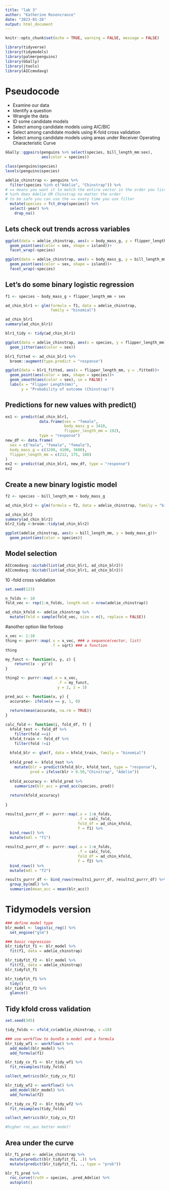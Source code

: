 ```yaml
---
title: "lab 3"
author: "Katherine Rosencrance"
date: "2023-01-26"
output: html_document
---
```


```r
knitr::opts_chunk$set(echo = TRUE, warning = FALSE, message = FALSE)

library(tidyverse)
library(tidymodels)
library(palmerpenguins)
library(GGally)
library(jtools)
library(AICcmodavg)
```

# Pseudocode
  * Examine our data
  * Identify a question
  * Wrangle the data
  * ID some candidate models
  * Select among candidate models using AIC/BIC
  * Select among candidate models using K-fold cross validation
  * Select among candidate models using areas under Receiver Operating Characteristic Curve
  
  
```r
GGally::ggpairs(penguins %>% select(species, bill_length_mm:sex),
                aes(color = species))
```
  
```r
class(penguins$species)
levels(penguins$species)

adelie_chinstrap <- penguins %>% 
  filter(species %in% c("Adelie", "Chinstrap")) %>% 
# == means you want it to match the entire vector in the order you list them in
# %in% does Adelie OR Chinstrap no matter the order
# to be safe you can use the == every time you use filter
  mutate(species = fct_drop(species)) %>% 
  select(-year) %>% 
    drop_na()

```
## Lets check out trends across variables
```r
ggplot(data = adelie_chinstrap, aes(x = body_mass_g, y = flipper_length_mm))+
  geom_point(aes(color = sex, shape = island))+
  facet_wrap(~species)

ggplot(data = adelie_chinstrap, aes(x = body_mass_g, y = bill_length_mm))+
  geom_point(aes(color = sex, shape = island))+
  facet_wrap(~species)
```

## Let's do some binary logistic regression
```r
f1 <- species ~ body_mass_g + flipper_length_mm + sex

ad_chin_blr1 <- glm(formula = f1, data = adelie_chinstrap, 
                    family = "binomial")

ad_chin_blr1
summary(ad_chin_blr1)

blr1_tidy <- tidy(ad_chin_blr1)
```


```r
ggplot(data = adelie_chinstrap, aes(x = species, y = flipper_length_mm)) +
  geom_jitter(aes(color = sex))
```

```r
blr1_fitted <- ad_chin_blr1 %>% 
  broom::augment(type.predict = "response")

ggplot(data = blr1_fitted, aes(x = flipper_length_mm, y = .fitted))+
  geom_point(aes(color = sex, shape = species))+
  geom_smooth(aes(color = sex), se = FALSE) +
  labs(x = "Flipper Length(mm)",
       y = "Probability of outcome (Chinstrap)")
```
## Predictions for new values with predict()
```r
ex1 <- predict(ad_chin_blr1,
               data.frame(sex = "female",
                          body_mass_g = 3410,
                          flipper_length_mm = 192),
               type = "response")
new_df <- data.frame(
  sex = c("male", "female", "female"),
  body_mass_g = c(3298, 4100, 3600),
  flipper_length_mm = c(212, 175, 180)
)
ex2 <- predict(ad_chin_blr1, new_df, type = "response")
ex2
```
## Create a new binary logistic model
```r
f2 <- species ~ bill_length_mm + body_mass_g

ad_chin_blr2 <- glm(formula = f2, data = adelie_chinstrap, family = "binomial")

ad_chin_blr2
summary(ad_chin_blr2)
blr2_tidy <-broom::tidy(ad_chin_blr2)

```

```r
ggplot(adelie_chinstrap, aes(x = bill_length_mm, y = body_mass_g))+
  geom_point(aes(color = species))
```
## Model selection
```r
AICcmodavg::aictab(list(ad_chin_blr1, ad_chin_blr2))
AICcmodavg::bictab(list(ad_chin_blr1, ad_chin_blr2))
```
10 -fold cross validation
```r
set.seed(123)

n_folds <- 10
fold_vec <- rep(1:n_folds, length.out = nrow(adelie_chinstrap))

ad_chin_kfold <- adelie_chinstrap %>% 
  mutate(fold = sample(fold_vec, size = n(), replace = FALSE))
```

#another option like forloop
```r
x_vec <- 1:10
thing <- purrr::map(.x = x_vec, ### a sequence(vector, list)
                    .f = sqrt) ### a function
thing

my_funct <- function(x, y, z) {
    return((x - y)^z)
}

thing2 <- purrr::map(.x = x_vec,
                       .f = my_funct,
                       y = 2, z = 3)
```
```r
pred_acc <- function(x, y) {
  accurate<- ifelse(x == y, 1, 0)
  
  return(mean(accurate, na.rm = TRUE))
}

calc_fold <- function(i, fold_df, f) {
  kfold_test <- fold_df %>% 
    filter(fold ==i)
  kfold_train <- fold_df %>% 
    filter(fold !=i)
  
  kfold_blr <- glm(f, data = kfold_train, family = "binomial")
  
  kfold_pred <- kfold_test %>% 
    mutate(blr = predict(kfold_blr, kfold_test, type = "response"),
           pred = ifelse(blr > 0.50,"Chinstrap", "Adelie"))
  
  kfold_accuracy <- kfold_pred %>% 
    summarize(blr_acc = pred_acc(species, pred))
  
  return(kfold_accuracy)
    
}
```

```r
results1_purrr_df <- purrr::map(.x = 1:n_folds, 
                                .f = calc_fold, 
                                fold_df = ad_chin_kfold,
                                f = f1) %>% 
  bind_rows() %>% 
  mutate(mdl = "f1")

results2_purrr_df <- purrr::map(.x = 1:n_folds, 
                                .f = calc_fold, 
                                fold_df = ad_chin_kfold,
                                f = f2) %>% 
  bind_rows() %>% 
  mutate(mdl = "f2")

results_purrr_df <- bind_rows(results1_purrr_df, results2_purrr_df) %>% 
  group_by(mdl) %>% 
  summarize(mean_acc = mean(blr_acc))
```

# Tidymodels version
```r
### define model type
blr_model <- logistic_reg() %>% 
  set_engine("glm")

### basic regression
blr_tidyfit_f1 <- blr_model %>% 
  fit(f1, data = adelie_chinstrap)

blr_tidyfit_f2 <- blr_model %>% 
  fit(f2, data = adelie_chinstrap)
blr_tidyfit_f1

blr_tidyfit_f1 %>% 
  tidy()
blr_tidyfit_f2 %>% 
  glance()
```
## Tidy kfold cross validation

```r
set.seed(345)

tidy_folds <- vfold_cv(adelie_chinstrap, v =10)

### use workflow to bundle a model and a formula
blr_tidy_wf1 <- workflow() %>% 
  add_model(blr_model) %>% 
  add_formula(f1)

blr_tidy_cv_f1 <- blr_tidy_wf1 %>% 
  fit_resamples(tidy_folds)

collect_metrics(blr_tidy_cv_f1)

blr_tidy_wf2 <- workflow() %>% 
  add_model(blr_model) %>% 
  add_formula(f2)

blr_tidy_cv_f2 <- blr_tidy_wf2 %>% 
  fit_resamples(tidy_folds)

collect_metrics(blr_tidy_cv_f2)

#higher roc_auc better model!
```
## Area under the curve
```r
blr_f1_pred <- adelie_chinstrap %>% 
  mutate(predict(blr_tidyfit_f1, .)) %>% 
  mutate(predict(blr_tidyfit_f1, ., type = "prob"))

blr_f1_pred %>% 
  roc_curve(truth = species, .pred_Adelie) %>% 
  autoplot()
```

